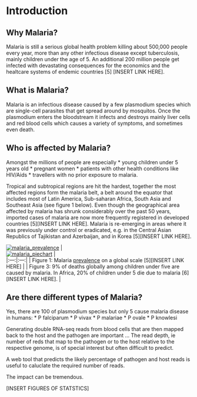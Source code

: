 # Introduction <a id="chapter-1"></a>

## Why Malaria?
Malaria is still a serious global health problem killing about 500,000 people every year, more than any other infectious disease except tuberculosis, mainly children under the age of 5. An additional 200 million people get infected with devastating consequences for the economics and the healtcare systems of endemic countries [5] [INSERT LINK HERE].

## What is Malaria?
Malaria is an infectious disease caused by a few plasmodium species which are single-cell parasites that  get spread around by mosquitos.
Once the plasmodium enters the bloodstream it infects and destroys mainly liver cells and red blood cells
which causes a variety of symptoms, and sometimes even death.

## Who is affected by Malaria?
Amongst the millions of people are especially
* young children under 5 years old
* pregnant women
* patients with other health conditions like HIV/Aids
* travellers with no prior exposure to malaria.

Tropical and subtropical regions are hit the hardest, together the most affected regions form the malaria belt, a belt around the equator that includes most of Latin America, Sub-saharan Africa, South Asia and Southeast Asia (see figure 1 below). Even though the geographical area affected by malaria has shrunk considerably over the past 50 years, imported cases of malaria are now more frequently registered in developed countries [5][INSERT LINK HERE]. Malaria is re-emerging in areas where it was previously under control or eradicated, e.g. in the Central Asian Republics of Tajikistan and Azerbaijan, and in Korea [5][INSERT LINK HERE].

[![malaria_prevalence](../img/malaria_prevalence.png)](../img/malaria_prevalence.png)  |  
[![malaria_piechart](../img/malaria_piechart.png)](../img/malaria_piechart.png)  |  
|:---:|:---:|
| Figure 1: Malaria [prevalence](https://www.nobelprize.org/educational/medicine/malaria/readmore/global.html "the proportion of a population that at some point in their life have experienced this disease") on a global scale [5][INSERT LINK HERE] |
| Figure 3: 9% of deaths globally among children under five are caused by malaria. In Africa, 20% of children under 5 die due to malaria [6][INSERT LINK HERE]. |

## Are there different types of Malaria?
Yes, there are 100 of plasmodium species but only 5 cause malaria disease in humans:
* P falciparum
* P vivax
* P malariae
* P ovale
* P knowlesi


Generating double RNA-seq reads from blood cells that are then mapped back to the host and the pathogen are important ...
The read depth, ie number of reds that map to the pathogen or to the host relative to the respective genome, is of special interest but often difficult to predict.

A web tool that predicts the likely percentage of pathogen and host reads is useful to caluclate the required number of reads.

The impact can be tremendous.

[INSERT FIGURES OF STATSTICS]
